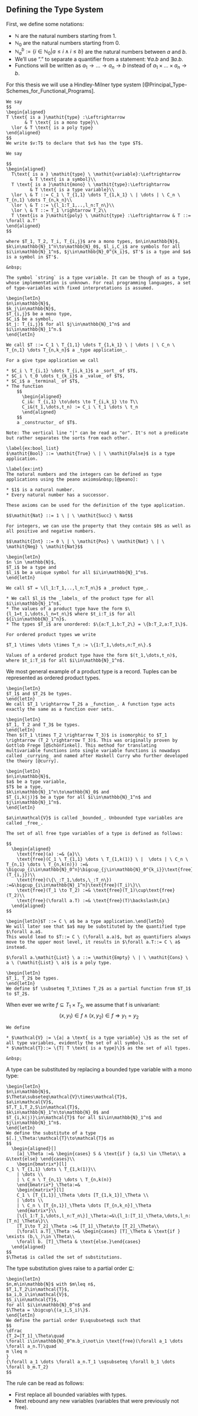 ## Defining the Type System

First, we define some notations:

* $\mathbb{N}$ are the natural numbers starting from $1$.
* $\mathbb{N}_0$ are the natural numbers starting from $0$.
* $\mathbb{N}_a^b:=\{i\in \mathbb{N}_0 | a \leq i \land i \leq b\}$ are the natural numbers between $a$ and $b$.
* We'll use "$.$" to separate a quantifier from a statement: $\forall a . b$ and $\exists a . b$.
* Functions will be written as $a_1 \to \dots \to a_n \to b$ instead of $a_1 \times \dots \times a_n \to b$.

For this thesis we will use a Hindley-Milner type system [@Principal_Type-Schemes_for_Functional_Programs].

```definition
We say
$$
\begin{aligned}
T \text{ is a }\mathit{type} :\Leftrightarrow 
       & T \text{ is a mono type}\\
  \lor & T \text{ is a poly type}
\end{aligned}
$$
We write $v:T$ to declare that $v$ has the type $T$.
```

```definition
We say

$$
\begin{aligned}
  T\text{ is a } \mathit{type} \ \mathit{variable}:\Leftrightarrow
         & T \text{ is a symbol}\\
  T \text{ is a }\mathit{mono} \ \mathit{type}:\Leftrightarrow 
         & T \text{ is a type variable}\\
  \lor \ & T ::= C_1 \ T_{1,1} \dots T_{1,k_1} \ | \dots | \ C_n \ T_{n,1} \dots T_{n,k_n}\\
  \lor \ & T ::= \{l_1:T_1,..,l_n:T_n\}\\
  \lor \ & T ::= T_1 \rightarrow T_2\\
  T \text{is a }\mathit{poly} \ \mathit{type} :\Leftrightarrow & T ::= \forall a.T' 
\end{aligned}
$$

where $T_1, T_2, T_i, T_{i,j}$ are a mono types, $n\in\mathbb{N}$, 
$k\in\mathbb{N}_1^n\to\mathbb{N}_0$, $l_i,C_i$ are symbols for all $i\in\mathbb{N}_1^n$, $j\in\mathbb{N}_0^{k_i}$, $T'$ is a type and $a$ is a symbol in $T'$.

&nbsp;
```

```block2
The symbol `string` is a type variable. It can be though of as a type, whose implementation is unknown. For real programming languages, a set of type-variables with fixed interpretations is assumed.
```

```definition
\begin{letIn}
$n\in\mathbb{N}$,
$k_j\in\mathbb{N}$,
$T_{i,j}$ be a mono type,
$C_i$ be a symbol,
$t_j: T_{i,j}$ for all $j\in\mathbb{N}_1^n$ and 
$i\in\mathbb{N}_1^n.$
\end{letIn}

We call $T ::= C_1 \ T_{1,1} \dots T_{1,k_1} \ | \dots | \ C_n \ T_{n,1} \dots T_{n,k_n}$ a _type application_.

For a give type application we call

* $C_i \ T_{i,1} \dots T_{i,k_1}$ a _sort_ of $T$,
* $C_i \ t_0 \dots t_{k_i}$ a _value_ of $T$,
* $C_i$ a _terminal_ of $T$,
* The function
    $$
      \begin{aligned}
      C_i&: T_{i,1} \to\dots \to T_{i,k_1} \to T\\
      C_i&(t_1,\dots,t_n) := C_i \ t_1 \dots \ t_n
      \end{aligned}
    $$
    a _constructor_ of $T$.

Note: The vertical line "|" can be read as "or". It's not a predicate but rather separates the sorts from each other.
```

```block2
\label{ex:bool_list}
$\mathit{Bool} ::= \mathit{True} \ | \ \mathit{False}$ is a type application.
```

```block2
\label{ex:int}
The natural numbers and the integers can be defined as type applications using the peano axioms&nbsp;[@peano]:

* $1$ is a natural number.
* Every natural number has a successor.

These axioms can be used for the definition of the type application.

$$\mathit{Nat} ::= 1 \ | \ \mathit{Succ} \ Nat$$

For integers, we can use the property that they contain $0$ as well as all positive and negative numbers.
  
$$\mathit{Int} ::= 0 \ | \ \mathit{Pos} \ \mathit{Nat} \ | \ \mathit{Neg} \ \mathit{Nat}$$
```

```definition
\begin{letIn}
$n \in \mathbb{N}$,
$T_i$ be a type and 
$l_i$ be a unique symbol for all $i\in\mathbb{N}_1^n$.
\end{letIn}

We call $T = \{l_1:T_1,..,l_n:T_n\}$ a _product type_.

* We call $l_i$ the _labels_ of the product type for all $i\in\mathbb{N}_1^n$.
* The values of a product type have the form $\{l_1=t_1,\dots,l_n=t_n\}$ where $t_i:T_i$ for all ${i\in\mathbb{N}_1^n}$.
* The types $T_i$ are unordered: $\{a:T_1,b:T_2\} = \{b:T_2,a:T_1\}$.

For ordered product types we write

$T_1 \times \dots \times T_n := \{1:T_1,\dots,n:T_n\}.$

Values of a ordered product type have the form $(t_1,\dots,t_n)$, where $t_i:T_i$ for all $i\in\mathbb{N}_1^n$.
```

We most general example of a product type is a record. Tuples can be represented as ordered product types.

```definition
\begin{letIn}
$T_1$ and $T_2$ be types.
\end{letIn}
We call $T_1 \rightarrow T_2$ a _function_. A function type acts exactly the same as a function over sets.
```

```block2
\begin{letIn}
$T_1, T_2 and T_3$ be types.
\end{letIn}
Then $(T_1 \times T_2 \rightarrow T_3)$ is isomorphic to $T_1 \rightarrow (T_2 \rightarrow T_3)$. This was originally proven by Gottlob Frege [@Schönfinkel]. This method for translating multivariable functions into single variable functions is nowadays called _currying_ and named after Haskell Curry who further developed the theory [@curry]. 
```

```definition
\begin{letIn}
$n\in\mathbb{N}$,
$a$ be a type variable,
$T$ be a type,
$k\in\mathbb{N}_1^n\to\mathbb{N}_0$ and 
$T_{i,k(j)}$ be a type for all $i\in\mathbb{N}_1^n$ and $j\in\mathbb{N}_1^n$.
\end{letIn}

$a\in\mathcal{V}$ is called _bounded_. Unbounded type variables are called _free_. 

The set of all free type variables of a type is defined as follows:

$$
  \begin{aligned}
    \text{free}(a) :=& {a}\\
    \text{free}(C_1 \ T_{1,1} \dots \ T_{1,k(1)} \ |  \dots | \ C_n \ T_{n,1} \dots \ T_{n,k(n)}) :=& \bigcup_{i\in\mathbb{N}_0^n}\bigcup_{j\in\mathbb{N}_0^{k_i}}\text{free}(T_{i,j})\\
    \text{free}(\{\_:T_1,\dots,\_:T_n\}) :=&\bigcup_{i\in\mathbb{N}_1^n}\text{free}(T_i)\}\\
    \text{free}(T_1 \to T_2) :=& \text{free}(T_1)\cup\text{free}(T_2)\\
    \text{free}(\forall a.T) :=& \text{free}(T)\backslash\{a\}
  \end{aligned}
$$
```

```block2
\begin{letIn}$T ::= C \ a$ be a type application.\end{letIn}
We will later see that $a$ may be substituted by the quantified type $\forall a.a$.
This would lead to $T::= C \ (\forall a.a)$, but as quantifiers always move to the upper most level, it results in $\forall a.T::= C \ a$ instead.
```

```block2
$\forall a.\mathit{List} \ a ::= \mathit{Empty} \ | \ \mathit{Cons} \ a \ (\mathit{List} \ a)$ is a poly type.
```

```definition
\begin{letIn}
$T_1, T_2$ be types.
\end{letIn}
We define $f \subseteq T_1\times T_2$ as a partial function from $T_1$ to $T_2$.
```

When ever we write $f \subseteq T_1\times T_2$, we assume that f is univariant: $$(x,y_1)\in f \land (x,y_2)\in f \Rightarrow y_1 = y_2$$

```definition
We define

* $\mathcal{V} := \{a| a \text{ is a type variable} \}$ as the set of all type variables, evidently the set of all symbols.
* $\mathcal{T}::= \{T| T \text{ is a type}\}$ as the set of all types.

&nbsp;
```

A type can be substituted by replacing a bounded type variable with a mono type:

```definition
\begin{letIn}
$n\in\mathbb{N}$,
$\Theta\subseteq\mathcal{V}\times\mathcal{T}$,
$a\in\mathcal{V}$,
$T,T_1,T_2,S\in\mathcal{T}$,
$k\in\mathbb{N}_1^n\to\mathbb{N}_0$ and
$T_{i,k(j)}\in\mathcal{T}$ for all $i\in\mathbb{N}_1^n$ and $j\in\mathbb{N}_1^n$.
\end{letIn}
We define the substitute of a type $[.]_\Theta:\mathcal{T}\to\mathcal{T}$ as
$$
  \begin{aligned}[]
    [a]_\Theta :=& \begin{cases} S & \text{if } (a,S) \in \Theta\\ a &\text{else} \end{cases}\\
    \begin{bmatrix*}[l]
C_1 \ T_{1,1} \dots \ T_{1,k(1)}\\
    | \dots \\
    | \ C_n \ T_{n,1} \dots \ T_{n,k(n)}
    \end{bmatrix*}_\Theta:=&
    \begin{matrix*}[l]
    C_1 \ [T_{1,1}]_\Theta \dots [T_{1,k_1}]_\Theta \\
    | \dots \\
    | \ C_n \ [T_{n,1}]_\Theta \dots [T_{n,k_n}]_\Theta
    \end{matrix*}\\
    [\{l_1:T_1,\dots,l_n:T_n\}]_\Theta:=&\{l_1:[T_1]_\Theta,\dots,l_n:[T_n]_\Theta\}\\
    [T_1\to T_2]_\Theta :=& [T_1]_\Theta\to [T_2]_\Theta\\
    [\forall a.T]_\Theta :=& \begin{cases} [T]_\Theta & \text{if } \exists (b,\_)\in \Theta\\
    \forall b. [T]_\Theta & \text{else.}\end{cases}
  \end{aligned}
$$
$\Theta$ is called the set of substitutions.
```

The type substitution gives raise to a partial order $\sqsubseteq$:

```block2
\begin{letIn}
$n,m\in\mathbb{N}$ with $m\leq n$,
$T_1,T_2\in\mathcal{T}$,
$a_i,b_i\in\mathcal{V}$,
$S_i\in\mathcal{T}$,
for all $i\in\mathbb{N}_0^n$ and 
$\Theta = \bigcup\{(a_i,S_i)\}$.
\end{letIn}
We define the partial order $\sqsubseteq$ such that
$$
\dfrac
{T_2=[T_1]_\Theta\quad
\forall i\in\mathbb{N}_0^m.b_i\not\in \text{free}(\forall a_1 \dots \forall a_n.T)\quad
m \leq n
}
{\forall a_1 \dots \forall a_n.T_1 \sqsubseteq \forall b_1 \dots \forall b_m.T_2}
$$
```

The rule can be read as follows:

* First replace all bounded variables with types.
* Next rebound any new variables (variables that were previously not free).